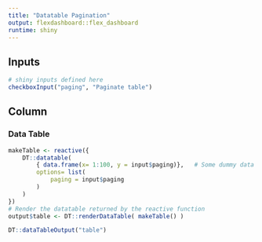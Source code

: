 ```yaml
---
title: "Datatable Pagination"
output: flexdashboard::flex_dashboard
runtime: shiny
---
```


Inputs {.sidebar}
-------------------------------------

```r
# shiny inputs defined here
checkboxInput("paging", "Paginate table")
```
 

## Column
    
### Data Table
    
```r

makeTable <- reactive({
    DT::datatable(
        { data.frame(x= 1:100, y = input$paging)},   # Some dummy data
        options= list(
            paging = input$paging
        )
    )
})
# Render the datatable returned by the reactive function
output$table <- DT::renderDataTable( makeTable() )

DT::dataTableOutput("table")


```
    